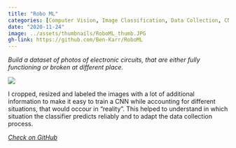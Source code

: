 ```yaml
---
title: "Robo ML"
categories: [Computer Vision, Image Classification, Data Collection, CNNs, fastai]
date: "2020-11-24"
image: ../assets/thumbnails/RoboML_thumb.JPG
gh-link: https://github.com/Ben-Karr/RoboML
---
```

::::: {.content-frame}
_Build a dataset of photos of electronic circuits, that are either fully functioning or broken at different place._

[![](../assets/RoboML_example.JPG)]({{< meta gh-link >}})

I cropped, resized and labeled the images with a lot of additional information to make it easy to train a CNN while accounting for different situations, that would occour in “reality”. This helped to understand in which situation the classifier predicts reliably and to adapt the data collection process.

:::::

<div class="gh-footer">
<i class="bi bi-github">
<a href="{{< meta gh-link >}}" class="gh-link">
Check on GitHub
</a>
</i>
</div>